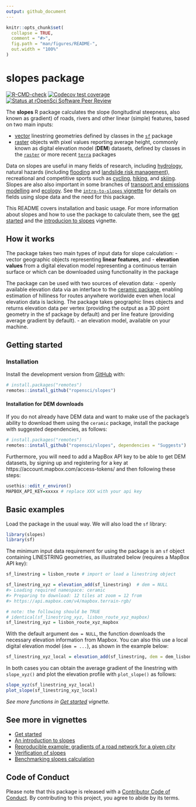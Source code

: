 ```yaml
---
output: github_document
---
```


<!-- README.md is generated from README.Rmd. Please edit that file -->

```r
knitr::opts_chunk$set(
  collapse = TRUE,
  comment = "#>",
  fig.path = "man/figures/README-",
  out.width = "100%"
)
```

# slopes package

<!-- badges: start -->
[![R-CMD-check](https://github.com/ropensci/slopes/actions/workflows/R-CMD-check.yaml/badge.svg)](https://github.com/ropensci/slopes/actions/workflows/R-CMD-check.yaml)
[![Codecov test coverage](https://codecov.io/gh/ropensci/slopes/graph/badge.svg)](https://app.codecov.io/gh/ropensci/slopes)
[![Status at rOpenSci Software Peer Review](https://badges.ropensci.org/420_status.svg)](https://github.com/ropensci/software-review/issues/420)
<!-- badges: end -->

The **slopes** R package calculates the slope (longitudinal steepness, also known as gradient) of roads, rivers and other linear (simple) features, based on two main inputs:

- [vector](https://geocompr.robinlovelace.net/spatial-class.html#vector-data) linestring geometries defined by classes in the [`sf`](https://r-spatial.github.io/sf/) package
- [raster](https://geocompr.robinlovelace.net/spatial-class.html#raster-data) objects with pixel values reporting average height, commonly known as digital elevation model (**DEM**) datasets, defined by classes in the [`raster`](https://cran.r-project.org/package=raster) or more recent [`terra`](https://rspatial.org/terra) packages

Data on slopes are useful in many fields of research, including [hydrology](https://en.wikipedia.org/wiki/Stream_gradient), natural hazards (including [flooding](https://www.humanitarianresponse.info/fr/operations/afghanistan/infographic/afg-river-gradient-and-flood-hazard) and [landslide risk management](https://assets.publishing.service.gov.uk/media/57a08d0740f0b652dd0016f4/R7815-ADD017_col.pdf)), recreational and competitive sports such as [cycling](http://theclimbingcyclist.com/gradients-and-cycling-an-introduction/), [hiking](https://trailism.com/trail-grades/), and [skiing](https://www.snowplaza.co.uk/blog/16682-skiing-steeps-what-does-gradient-mean-ski-piste/).
Slopes are also also important in some branches of [transport and emissions modelling](https://www.sciencedirect.com/science/article/pii/S2352146516302642) and [ecology](https://doi.org/10.1016/j.ncon.2016.10.001).
See the [`intro-to-slopes` vignette](https://ropensci.github.io/slopes/articles/intro-to-slopes.html) for details on fields using slope data and the need for this package.

This README covers installation and basic usage. For more information about slopes and how to use the package to calculate them, see the [get started](https://ropensci.github.io/slopes/) and the [introducion to slopes](https://ropensci.github.io/intro-to-slopes/) vignette.


## How it works

The package takes two main types of input data for slope calculation: 
- vector geographic objects representing **linear features**, and 
- **elevation values** from a digital elevation model representing a continuous terrain surface or which can be downloaded using functionality in the package

The package can be used with two sources of elevation data:
- openly available elevation data via an interface to the [ceramic package](https://github.com/hypertidy/ceramic), enabling estimation of hilliness for routes anywhere worldwide even when local elevation data is lacking. The package takes geographic lines objects and returns elevation data per vertex (providing the output as a 3D point geometry in the sf package by default) and per line feature (providing average gradient by default).
- an elevation model, available on your machine.

## Getting started

### Installation

<!-- You can install the released version of slopes from [CRAN](https://CRAN.R-project.org) with: -->

<!-- ``` r -->
<!-- install.packages("slopes") -->
<!-- ``` -->

Install the development version from [GitHub](https://github.com/) with:

```r
# install.packages("remotes")
remotes::install_github("ropensci/slopes")
```

#### Installation for DEM downloads

If you do not already have DEM data and want to make use of the package's ability to download them using the `ceramic` package, install the package with suggested dependencies, as follows:

```r
# install.packages("remotes")
remotes::install_github("ropensci/slopes", dependencies = "Suggests")
```

Furthermore, you will need to add a MapBox API key to be able to get DEM datasets, by signing up and registering for a key at https://account.mapbox.com/access-tokens/ and then following these steps:

```r
usethis::edit_r_environ()
MAPBOX_API_KEY=xxxxx # replace XXX with your api key
```

## Basic examples

Load the package in the usual way. We will also load the `sf` library:

```r
library(slopes)
library(sf)
```

The minimum input data requirement for using the package is an `sf` object containing LINESTRING geometries, as illustrated below (requires a MapBox API key):

```r
sf_linestring = lisbon_route # import or load a linestring object
```

```r
sf_linestring_xyz = elevation_add(sf_linestring)  # dem = NULL
#> Loading required namespace: ceramic
#> Preparing to download: 12 tiles at zoom = 12 from 
#> https://api.mapbox.com/v4/mapbox.terrain-rgb/
```

```r
# note: the following should be TRUE
# identical(sf_linestring_xyz, lisbon_route_xyz_mapbox)
sf_linestring_xyz = lisbon_route_xyz_mapbox
```

With the default argument `dem = NULL`, the function downloads the necessary elevation information from Mapbox.
You can also this use a local digital elevation model (`dem = ...`), as shown in the example below:

```r
sf_linestring_xyz_local = elevation_add(sf_linestring, dem = dem_lisbon_raster)
```

In both cases you can obtain the average gradient of the linestring with `slope_xyz()` and plot the elevation profile with `plot_slope()` as follows:

```r
slope_xyz(sf_linestring_xyz_local)
plot_slope(sf_linestring_xyz_local)
```

_See more functions in [Get started](https://ropensci.github.io/slopes/articles/slopes.html) vignette._

## See more in vignettes

-   [Get started](https://ropensci.github.io/slopes/articles/slopes.html)
-   [An introduction to slopes](https://ropensci.github.io/slopes/articles/intro-to-slopes.html)
-   [Reproducible example: gradients of a road network for a given city](https://ropensci.github.io/slopes/articles/roadnetworkcycling.html)
-   [Verification of slopes](https://ropensci.github.io/slopes/articles/verification.html)
-   [Benchmarking slopes calculation](https://ropensci.github.io/slopes/articles/benchmark.html)

## Code of Conduct

Please note that this package is released with a [Contributor Code of Conduct](https://ropensci.org/code-of-conduct/). 
By contributing to this project, you agree to abide by its terms.
